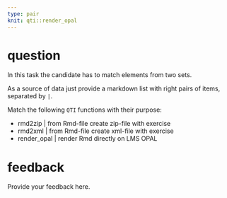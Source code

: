 ```yaml
---
type: pair
knit: qti::render_opal
---
```


# question

In this task the candidate has to match elements from two sets.

As a source of data just provide a markdown list with right pairs of items, separated by `|`.

Match the following `QTI` functions with their purpose:

* rmd2zip | from Rmd-file create zip-file with exercise
* rmd2xml | from Rmd-file create xml-file with exercise
* render_opal | render Rmd directly on LMS OPAL

# feedback

Provide your feedback here.
